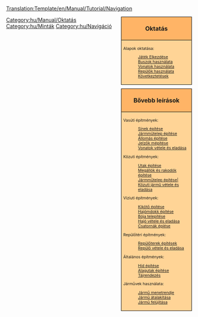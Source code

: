 <noinclude>[[Translation:Template/en/Manual/Tutorial/Navigation]]</noinclude><!--
NOTE:
Aqueducts should go under 'bridges' (with a link from building locks and canals), as aqueducts are in fact bridges but then for ships.

Possible future tutorials not already in list:
- Multistations
--><noinclude></noinclude>
<div style="float:right; padding-left:12px; background:none;">
<div style="width:180px; border:1px solid #000000; background:#ffb466; padding:5px; -moz-border-radius-topleft:5px; -moz-border-radius-topright:5px; font-size: 12pt;">
<center><strong><font size="3">Oktatás</font></strong></center>
</div>
<div style="width:180px;  border:1px solid black; border-top-width: 0px; background:#ffd496; padding:5px; font-size: 8pt;">
<span style="font-weight:bold;">

Alapok oktatása:
:[[hu/Manual/Tutorial/Main Page|<span style="font-weight:normal;">Játék Elkezdése</span>]]
:[[hu/Manual/Tutorial/Buszok|<span style="font-weight:normal;">Buszok használata</span>]]
:[[hu/Manual/Tutorial/Vonatok|<span style="font-weight:normal;">Vonatok használata</span>]]
:[[hu/Manual/Tutorial/Repülők|<span style="font-weight:normal;">Repülők használata</span>]]
:[[hu/Manual/Tutorial/Következtetések|<span style="font-weight:normal;">Következtetések</span>]]

</span>
</div>

<div style="width:180px; border:1px solid #000000; background:#ffb466; padding:5px; font-size: 12pt; margin-top: 10px;">
<center><strong><font size="3">Bővebb leírások</font></strong></center>
</div>
<div style="width:180px;  border:1px solid black; border-top-width: 0px; background:#ffd496; padding:5px; -moz-border-radius-bottomleft:5px; -moz-border-radius-bottomright:8px; font-size: 8pt;">
<span style="font-weight:bold;">

Vasúti építmények:
:[[hu/Sínek építése|Sínek építése]]
:[[hu/Manual/Vasúti járműtelep építése|Jármműtelep építése]]
:[[hu/Állomás építése|Állomás építése]]
:[[hu/Jelzők mépítése|Jelzők mépítése]]
:[[hu/Manual/Vonatok vétele és eladása|Vonatok vétele és eladása]]

Közuti építmények:
:[[hu/Manual/Utak építése|Utak építése]]
:[[hu/Manual/Megállók és rakodók építése|Megállók és rakodók építése]]
:[[hu/Közuti járműtelep építése|Jármműtelep építése|]]
:[[hu/Közuti jármű vétele és eladása|Közuti jármű vétele és eladása]]

Viziuti építmények:
:[[hu/Manual/Kikötő építése|Kikötő építése]]
:[[hu/Hajómdokk építése|Hajómdokk építése]]
:[[hu/Manual/Bója telepítése|Bója telepítése]]
:[[hu/Hajó vétele és eladása|Hajó vétele és eladása]]
:[[hu/Csatornák épíése|Csatornák épíése]]

Repülőtéri építmények:
:[[hu/Repülőterek építések|Repülőterek építések]]
:[[hu/Repülő vétele és eladása|Repülő vétele és eladása]]

Általános építmények:
:[[hu/Híd építése|Híd építése]]
:[[hu/Manual/Alagutak|Alagutak építése]]
:[[hu/Manual/Tájrendezés|Tájrendezés]]

Járművek használata:
:[[hu/Jármű menetrendje|Jármű menetrendje]]
:[[hu/Jármű átalakítása|Jármű átalakítása]]
:[[hu/Jármű felújítása|Jármű felújítása]]

</span>
</div>
</div><includeonly>[[Category:hu/Manual/Oktatás]]</includeonly><noinclude>

[[Category:hu/Minták]][[Category:hu/Navigáció]]
</noinclude>